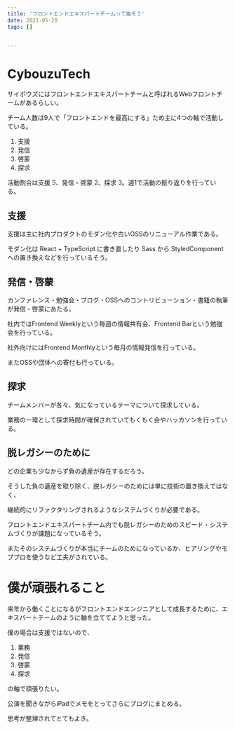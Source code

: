 ```yaml
---
title: 'フロントエンドエキスパートチームって強そう'
date: 2021-05-20
tags: []


---
```


# CybouzuTech

サイボウズにはフロントエンドエキスパートチームと呼ばれるWebフロントチームがあるらしい。

チーム人数は9人で「フロントエンドを最高にする」ため主に4つの軸で活動している。

1. 支援
2. 発信
3. 啓蒙
4. 探求

活動割合は支援 5、発信・啓蒙 2、探求 3。週1で活動の振り返りを行っている。

## 支援

支援は主に社内プロダクトのモダン化や古いOSSのリニューアル作業である。

モダン化は React + TypeScript に書き直したり Sass から StyledComponent への置き換えなどを行っているそう。

## 発信・啓蒙

カンファレンス・勉強会・ブログ・OSSへのコントリビューション・書籍の執筆が発信・啓蒙にあたる。

社内ではFrontend Weeklyという毎週の情報共有会、Frontend Barという勉強会を行っている。

社外向けにはFrontend Monthlyという毎月の情報発信を行っている。

またOSSや団体への寄付も行っている。

## 探求

チームメンバーが各々、気になっているテーマについて探求している。

業務の一環として探求時間が確保されていてもくもく会やハッカソンを行っている。

## 脱レガシーのために

どの企業も少なからず負の遺産が存在するだろう。

そうした負の遺産を取り除く、脱レガシーのためには単に技術の置き換えではなく、

継続的にリファクタリングされるようなシステムづくりが必要である。

フロントエンドエキスパートチーム内でも脱レガシーのためのスピード・システムづくりが課題になっているそう。

またそのシステムづくりが本当にチームのためになっているか、ヒアリングやモブプロを使うなど工夫がされている。

# 僕が頑張れること

来年から働くことになるがフロントエンドエンジニアとして成長するために、エキスパートチームのように軸を立ててようと思った。

僕の場合は支援ではないので、

1. 業務
2. 発信
3. 啓蒙
4. 探求

の軸で頑張りたい。

公演を聞きながらiPadでメモをとってさらにブログにまとめる。

思考が整理されてとてもよき。
